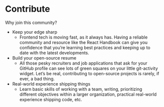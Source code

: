 
# Contribute

Why join this community?

- Keep your edge sharp
  - Frontend tech is moving fast, as it always has. Having a reliable community and resource like the React Handbook can give you confidence that you’re learning best practices and keeping up to date with the latest developments.
- Build your open-source resume
  - All those pesky recruiters and job applications that ask for your GitHub profile can see lots of green squares on your little git-activity widget. Let’s be real, contributing to open-source projects is rarely, if ever, a bad thing.
- Real-world experience shipping things
  - Learn basic skills of working with a team, writing, prioritizing different objectives within a larger organization, practical real-world experience shipping code, etc.

<Contributors />
